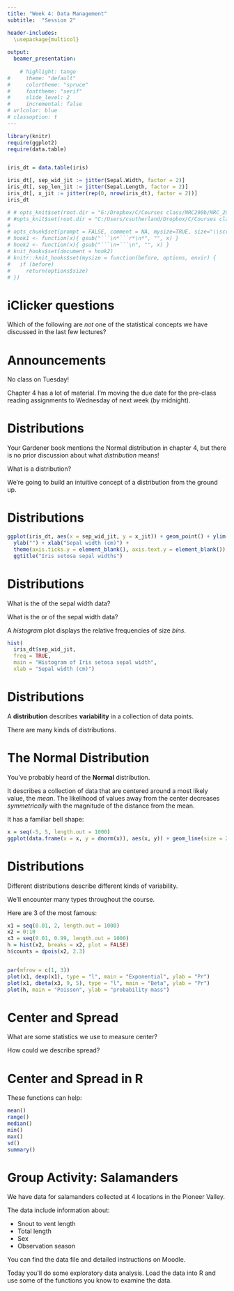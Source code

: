 ```yaml
---
title: "Week 4: Data Management"
subtitle:  "Session 2"

header-includes:
  \usepackage{multicol}
  
output:
  beamer_presentation:
    
    # highlight: tango
#     theme: "default"
#     colortheme: "spruce"
#     fonttheme: "serif"
#     slide_level: 2
#     incremental: false
# urlcolor: blue
# classoption: t
---
```


```r
library(knitr)
require(ggplot2)
require(data.table)


iris_dt = data.table(iris)

iris_dt[, sep_wid_jit := jitter(Sepal.Width, factor = 2)]
iris_dt[, sep_len_jit := jitter(Sepal.Length, factor = 2)]
iris_dt[, x_jit := jitter(rep(0, nrow(iris_dt), factor = 2))]
iris_dt

# # opts_knit$set(root.dir = "G:/Dropbox/C/Courses class/NRC290b/NRC_290b_2018/")
# #opts_knit$set(root.dir = "C:/Users/csutherland/Dropbox/C/Courses class/NRC290b/NRC_290b_2018")
# 
# opts_chunk$set(prompt = FALSE, comment = NA, mysize=TRUE, size="\\scriptsize")
# hook1 <- function(x){ gsub("```\n*```r*\n*", "", x) }
# hook2 <- function(x){ gsub("```\n+```\n", "", x) }
# knit_hooks$set(document = hook2)
# knitr::knit_hooks$set(mysize = function(before, options, envir) {
#   if (before) 
#     return(options$size)
# })
```


# iClicker questions


Which of the following are *not* one of the statistical concepts we have discussed in the last few lectures?

\begin{enumerate}[A]
\item statistics and parameters
\item populations
\item samples
\item variance and standard deviation
\item center and spread
\end{enumerate}




\begin{multicols}{2}
\null \vfill
\vfill \null
\columnbreak
\includegraphics[width = 0.35\textwidth]{../slide_images/iClicker_logo.png}
\end{multicols}



# Announcements

No class on Tuesday!

Chapter 4 has a lot of material.  I'm moving the due date for the pre-class reading assignments to Wednesday of next week (by midnight).



# Distributions

Your Gardener book mentions the Normal distribution in chapter 4, but there is no prior discussion about what *distribution* means!

What is a distribution?

We're going to build an intuitive concept of a distribution from the ground up.




# Distributions

<!-- \null \vfill -->
<!-- \vfill \null -->

<!-- \textit{} -->
\begin{multicols}{2}

\vspace*{\fill}
How variable are the sepals of in a wild population of \textit{Iris setosa}?
\vspace*{\fill}

\columnbreak
\includegraphics[width = 0.45\textwidth]{../slide_images/Mature_flower_diagram.png}
\end{multicols}



```r
ggplot(iris_dt, aes(x = sep_wid_jit, y = x_jit)) + geom_point() + ylim(-0.04, 0.04) +
  ylab("") + xlab("Sepal width (cm)") +
  theme(axis.ticks.y = element_blank(), axis.text.y = element_blank()) +
  ggtitle("Iris setosa sepal widths")

```



# Distributions

What is the \textbf{center} of the \textit{Iris setosa} sepal width data?

What is the \textbf{dispersion} or \textbf{spread} of the \textit{Iris setosa} sepal width data?

A *histogram* plot displays the relative frequencies of size *bins*.



```r
hist(
  iris_dt$sep_wid_jit,
  freq = TRUE,
  main = "Histogram of Iris setosa sepal width", 
  xlab = "Sepal width (cm)")
```



# Distributions

A **distribution** describes **variability** in a collection of data points.

There are many kinds of distributions.




# The Normal Distribution

You've probably heard of the **Normal** distribution.

It describes a collection of data that are centered around a most likely value, the *mean*.  The likelihood of values away from the center decreases *symmetrically* with the magnitude of the distance from the mean.

It has a familiar bell shape:

```r

x = seq(-5, 5, length.out = 1000)
ggplot(data.frame(x = x, y = dnorm(x)), aes(x, y)) + geom_line(size = 2)

```


# Distributions

Different distributions describe different kinds of variability.

We'll encounter many types throughout the course.

Here are 3 of the most famous:



```r
x1 = seq(0.01, 2, length.out = 1000)
x2 = 0:10
x3 = seq(0.01, 0.99, length.out = 1000)
h = hist(x2, breaks = x2, plot = FALSE)
h$counts = dpois(x2, 2.3)


par(mfrow = c(1, 3))
plot(x1, dexp(x1), type = "l", main = "Exponential", ylab = "Pr")
plot(x1, dbeta(x3, 9, 5), type = "l", main = "Beta", ylab = "Pr")
plot(h, main = "Poisson", ylab = "probability mass")
```



# Center and Spread

What are some statistics we use to measure center?

How could we describe spread?


# Center and Spread in R

These functions can help:
```r
mean()
range()
median()
min()
max()
sd()
summary()
```




# Group Activity: Salamanders

We have data for salamanders collected at 4 locations in the Pioneer Valley.

The data include information about:

* Snout to vent length
* Total length
* Sex
* Observation season

You can find the data file and detailed instructions on Moodle.

Today you'll do some exploratory data analysis.  Load the data into R and use some of the functions you know to examine the data.

